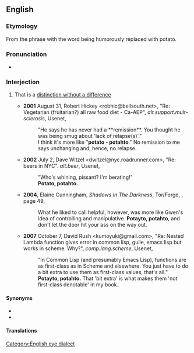 ==English==

===Etymology===
From the phrase {{l|en|tomayto, tomahto}} with the word being humorously replaced with potato.

===Pronunciation===
* {{IPA|en|/ˌpəˈteɪtoʊ ˌpəˈtɑːtoʊ/}}

===Interjection===
{{head|en|interjection|head=potayto, potahto}}

# {{lb|en|informal}} That is a [[distinction without a difference]]
#* '''2001''' August 31, Robert Hickey <robhic@bellsouth.net>, "Re: Vegetarian (fruitarian?) all raw food diet - Ca-AEP", ''alt.support.mult-sclerosis'', Usenet,
#*: "He says he has never had a **remission**. You thought he was being smug about 'lack of relapse(s)'."
#*: I think it's more like "'''potato - potahto'''." No remission to me says unchanging and, hence, no relapse.
#* '''2002''' July 2, Dave Witzel <dwitzel@nyc.roadrunner.com>, "Re: beers in NYC". ''alt.beer'', Usenet,
#*: "Who's whining, pissant? I'm berating!"
#*: '''Potato, potahto.'''
#* '''2004''', Elaine Cunningham, ''Shadows In The Darkness'', Tor/Forge, {{ISBN|076530970X}}, page 49,
#*: What he liked to call helpful, however, was more like Gwen's idea of controlling and manipulative. '''Potayto, potahto''', and don't let the door hit your ass on the way out.
#* '''2007''' October 7, David Rush <kumoyuki@gmail.com>, "Re: Nested Lambda function gives error in common lisp, guile, emacs lisp but works in scheme. Why?", ''comp.lang.scheme'', Usenet,
#*: "In Common Lisp (and presumably Emacs Lisp), functions are as first-class as in Scheme and elsewhere. You just have to do a bit extra to use them as first-class values, that's all."
#*: '''Potayto, potahto.''' That 'bit extra' is what makes them 'not first-class denotable' in my book.

====Synonyms====
* {{l|en|same difference}}
* {{l|en|tomayto, tomahto}}

====Translations====
{{trans-see|to suggest a distinction without a difference|tomayto, tomahto}}

[[Category:English eye dialect]]